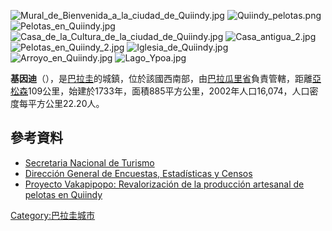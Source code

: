 [[Image:Mural_de_Bienvenida_a_la_ciudad_de_Quiindy.jpg|right]]
[[Image:Quiindy_pelotas.png|thumb]]
[[Image:Pelotas_en_Quiindy.jpg|thumb]]
[[Image:Casa_de_la_Cultura_de_la_ciudad_de_Quiindy.jpg|thumb]]
[[Image:Casa_antigua_2.jpg|thumb]]
[[Image:Pelotas_en_Quiindy_2.jpg|thumb]]
[[Image:Iglesia_de_Quiindy.jpg|thumb]]
[[Image:Arroyo_en_Quiindy.jpg|thumb]]
[[Image:Lago_Ypoa.jpg|thumb]]

'''基因迪'''（{{lang-es|Quiindy}}），是[[巴拉圭|巴拉圭]]的城鎮，位於該國西南部，由[[巴拉瓜里省|巴拉瓜里省]]負責管轄，距離[[亞松森|亞松森]]109公里，始建於1733年，面積885平方公里，2002年人口16,074，人口密度每平方公里22.20人。

==參考資料==
* [http://www.senatur.gov.py/ Secretaria Nacional de Turismo] {{Wayback|url=http://www.senatur.gov.py/ |date=20150520071223 }}
* [http://www.dgeec.gov.py// Dirección General de Encuestas, Estadísticas y Censos] {{Wayback|url=http://www.dgeec.gov.py// |date=20150529202934 }}
* [https://web.archive.org/web/20151118155415/http://vakapipopo.org/ Proyecto Vakapipopo: Revalorización de la producción artesanal de pelotas en Quiindy]

{{Paraguay-geo-stub}}
[[Category:巴拉圭城市|Category:巴拉圭城市]]